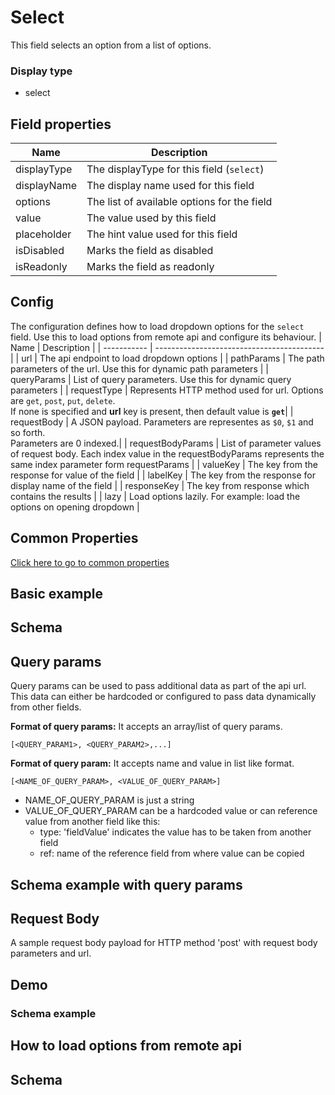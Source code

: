 # Select

This field selects an option from a list of options.

### Display type

- select

## Field properties

| Name        | Description                                |
| ----------- | ------------------------------------------ |
| displayType | The displayType for this field (`select`)  |
| displayName | The display name used for this field       |
| options     | The list of available options for the field |
| value       | The value used by this field               |
| placeholder | The hint value used for this field         |
| isDisabled  | Marks the field as disabled                |
| isReadonly  | Marks the field as readonly                |

## Config

The configuration defines how to load dropdown options for the `select` field. Use this to load options from remote api and configure its behaviour.
| Name | Description |
| ----------- | ------------------------------------------ |
| url | The api endpoint to load dropdown options |
| pathParams | The path parameters of the url. Use this for dynamic path parameters |
| queryParams | List of query parameters. Use this for dynamic query parameters |
| requestType | Represents HTTP method used for url. Options are `get`, `post`, `put`, `delete`. <br /> If none is specified and **url** key is present, then default value is **`get`**|
| requestBody | A JSON payload. Parameters are representes as `$0`, `$1` and so forth. <br />Parameters are 0 indexed.|
| requestBodyParams | List of parameter values of request body. Each index value in the requestBodyParams represents the same index parameter form requestParams |
| valueKey | The key from the response for value of the field |
| labelKey | The key from the response for display name of the field |
| responseKey | The key from response which contains the results |
| lazy | Load options lazily. For example: load the options on opening dropdown |

## Common Properties

[Click here to go to common properties](/fields/common-properties)

## Basic example


<SelectField />

## Schema


<SchemaViewer value={schema} />

## Query params

Query params can be used to pass additional data as part of the api url. This data can either be hardcoded or configured to pass data dynamically from other fields.

**Format of query params:**
It accepts an array/list of query params.

```
[<QUERY_PARAM1>, <QUERY_PARAM2>,...]
```

**Format of query param:**
It accepts name and value in list like format.

```
[<NAME_OF_QUERY_PARAM>, <VALUE_OF_QUERY_PARAM>]
```

-   NAME_OF_QUERY_PARAM is just a string
-   VALUE_OF_QUERY_PARAM can be a hardcoded value or can reference value from another field like this:
    -   type: 'fieldValue' indicates the value has to be taken from another field
    -   ref: name of the reference field from where value can be copied


## Schema example with query params

<SchemaViewer value={schemaQueryParams} />

## Request Body

A sample request body payload for HTTP method 'post' with request body parameters and url.

## Demo


<ExampleComponent schema={addToCartSchema} />

### Schema example

<SchemaViewer value={addToCartSchema} />

## How to load options from remote api


<SelectWithCountries />

## Schema

<SchemaViewer value={schemaCountries} />
